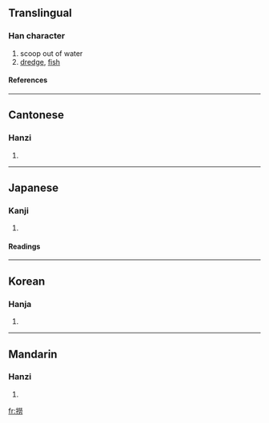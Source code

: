 {{see|捞}}

==Translingual==
===Han character===
{{Han char|rn=64|rad=手|as=12|sn=15|four=5902<sub>7</sub>|canj=手火火尸 (QFFS)}}
# scoop out of water
# [[dredge]], [[fish]]
====References====
{{Han ref|kx=0453.230|dkj=12679|dj=0803.060|hdz=31963.020|uh=6488|ud=25736|bh=BCB4|bd=48308}}

----
==Cantonese==
===Hanzi===
{{yue-hanzi|jyut=|y=laau4, lou4}}
# {{defn|Cantonese}}

----
==Japanese==
===Kanji===
{{ja-kanji|grade=|rs=手12}}
# {{defn|Japanese}} 
====Readings====
{{ja-readings|on=[[ろう]] (rō), [[りょう]] (ryō)|kun=[[すくいあげ]] (sukuiage), [[とる]] (toru)}}

----
==Korean==
===Hanja===
{{ko-hanja|hangeul=로>노|eumhun=|rv=ro>no|mr=ro>no|y=lo>no}}
# {{defn|Korean}}

----
==Mandarin==
===Hanzi===
{{cmn-hanzi|sim=捞|pin=[[lāo]] (lao1), [[nuó]] (nuo2)|wg=lao<sup>1</sup>, no<sup>2</sup>}}
# {{defn|Mandarin}}

[[fr:撈]]